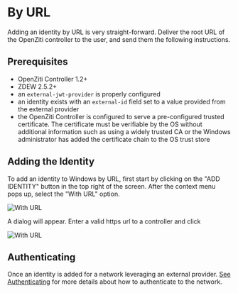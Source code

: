 
# By URL

<AboutExtAuth />

Adding an identity by URL is very straight-forward. Deliver the root URL of the OpenZiti controller to the user, and
send them the following instructions.

## Prerequisites
* OpenZiti Controller 1.2+
* ZDEW 2.5.2+
* an `external-jwt-provider` is properly configured
* an identity exists with an `external-id` field set to a value provided from the external provider
* the OpenZiti Controller is configured to serve a pre-configured trusted certificate. The certificate must be verifiable
  by the OS without additional information such as using a widely trusted CA or the Windows administrator has
  added the certificate chain to the OS trust store

## Adding the Identity

To add an identity to Windows by URL, first start by clicking on the "ADD IDENTITY" button in the top right of the screen.
After the context menu pops up, select the "With URL" option. 

![With URL](/img/ext-jwt-signer/windows-with-url.png)

A dialog will appear. Enter a valid https url to a controller and click

![With URL](/img/ext-jwt-signer/windows-with-url-dialog.png)

## Authenticating

Once an identity is added for a network leveraging an external provider. [See Authenticating](./authenticating)
for more details about how to authenticate to the network.